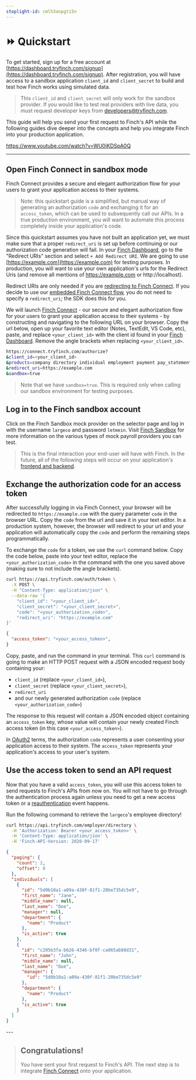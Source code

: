 ```yaml
---
stoplight-id: cmlh3anpgti5n
---
```

# ⏩ Quickstart

To get started, sign up for a free account at [https://dashboard.tryfinch.com/signup](https://dashboard.tryfinch.com/signup). After registration, you will have access to a sandbox application `client_id` and `client_secret` to build and test how Finch works using simulated data.

<!-- theme: info -->
> This `client_id` and `client_secret` will only work for the sandbox provider. If you would like to test real providers with live data, you must request developer keys from [developers@tryfinch.com](mailto:developers@tryfinch.com).

This guide will help you send your first request to Finch's API while the following guides dive deeper into the concepts and help you integrate Finch into your production application.

https://www.youtube.com/watch?v=WU0iKDSpA0Q

---

## Open Finch Connect in sandbox mode

Finch Connect provides a secure and elegant authorization flow for your users to grant your application access to their systems.

<!-- theme: warning -->
> Note: this quickstart guide is a simplified, but manual way of generating an authorization `code` and exchanging it for an `access_token`, which can be used to subsequently call our APIs. In a true production environment, you will want to automate this process completely inside your application's code.

Since this quickstart assumes you have not built an application yet, we must make sure that a proper `redirect_uri` is set up before continuing or our authorization code generation will fail. In your [Finch Dashboard](https://dashboard.tryfinch.com), go to the "Redirect URIs" section and select `+ Add Redirect URI`. We are going to use [https://example.com](https://example.com) for testing purposes. In production, you will want to use your own application's urls for the Redirect Uris (and remove all mentions of https://example.com or http://localhost).

Redirect URIs are only needed if you are [redirecting to Finch Connect](/docs/Implementation-Guide/Connect/Set-Up-Finch-Connect.md#redirect-to-finch-connect). If you decide to use our [embedded Finch Connect flow](/docs/Implementation-Guide/Connect/Set-Up-Finch-Connect.md#embedded-finch-connect), you do not need to specify a `redirect_uri`; the SDK does this for you.

We will launch [Finch Connect](/docs/Get-Started/Finch-Connect.md) - our secure and elegant authorization flow for your users to grant your application access to their systems - by constructing and navigating to the following URL on your browser. Copy the url below, open up your favorite text editor (Notes, TextEdit, VS Code, etc), paste, and replace `<your_client_id>` with the client id found in your [Finch Dashboard](https://dashboard.tryfinch.com). Remove the angle brackets when replacing `<your_client_id>`.

```bash
https://connect.tryfinch.com/authorize?
&client_id=<your_client_id>
&products=company directory individual employment payment pay_statement
&redirect_uri=https://example.com
&sandbox=true
```

> Note that we have `sandbox=true`. This is required only when calling our sandbox environment for testing purposes.

## Log in to the Finch sandbox account

Click on the Finch Sandbox mock provider on the selector page and log in with the username `largeco` and password `letmein`. Visit [Finch Sandbox](/docs/Implementation-Guide/Test/Finch-Sandbox.md) for more information on the various types of mock payroll providers you can test.

> This is the final interaction your end-user will have with Finch. In the future, all of the following steps will occur on your application's [frontend and backend](/docs/Implementation-Guide/Introduction.md#frontend--backend).

## Exchange the authorization code for an access token

After successfully logging in via Finch Connect, your browser will be redirected to `https://example.com` with the query parameter `code` in the browser URL. Copy the `code` from the url and save it in your text editor. In a production system, however, the browser will redirect to your url and your application will automatically copy the `code` and perform the remaining steps programmatically.

To exchange the `code` for a token, we use the `curl` command below. Copy the code below, paste into your text editor, replace the `<your_authorization_code>` in the command with the one you saved above (making sure to not include the angle brackets).

<!--
type: tab
title: Request
-->
```bash
curl https://api.tryfinch.com/auth/token \
  -X POST \
  -H "Content-Type: application/json" \
  --data-raw '{
    "client_id": "<your_client_id>",
    "client_secret": "<your_client_secret>",
    "code": "<your_authorization_code>",
    "redirect_uri": "https://example.com"
}'
```

<!--
type: tab
title: Response
-->
```json
{
  "access_token": "<your_access_token>",
}
```
</Tabs>

Copy, paste, and run the command in your terminal. This `curl` command is going to make an HTTP POST request with a JSON encoded request body containing your:

- `client_id` (replace `<your_client_id>`),
- `client_secret` (replace `<your_client_secret>`),
- `redirect_uri`
- and our newly generated authorization `code` (replace `<your_authorization_code>`)

The response to this request will contain a JSON encoded object containing an `access_token` key, whose value will contain your newly created Finch access token (in this case `<your_access_token>`).

In [OAuth2](https://oauth.net/2/) terms, the authorization `code` represents a user consenting your application access to their system. The `access_token` represents your application's access to your user's system.

## Use the access token to send an API request

Now that you have a valid `access_token`, you will use this access token to send requests to Finch's APIs from now on. You will not have to go through the authentication process again unless you need to get a new access token or a [reauthentication](/docs/Developer-Resources/Reauthentication.md) event happens.

Run the following command to retrieve the `largeco`'s employee directory!

<!--
type: tab
title: Request
-->
```bash
curl https://api.tryfinch.com/employer/directory \
  -H 'Authorization: Bearer <your_access_token>' \
  -H 'Content-Type: application/json' \
  -H 'Finch-API-Version: 2020-09-17'
```
<!--
type: tab
title: Response
-->
```json
{
  "paging": {
    "count": 2,
    "offset": 0
  },
  "individuals": [
    {
      "id": "5d0b10a1-a09a-430f-81f1-20be735dc5e9",
      "first_name": "Jane",
      "middle_name": null,
      "last_name": "Doe",
      "manager": null,
      "department": {
        "name": "Product"
      },
      "is_active": true
    },
    {
      "id": "c205b3fa-b626-4346-bf0f-ca065ab88d31",
      "first_name": "John",
      "middle_name": null,
      "last_name": "Doe",
      "manager": {
        "id": "5d0b10a1-a09a-430f-81f1-20be735dc5e9"
      },
      "department": {
        "name": "Product"
      },
      "is_active": true
    }
  ]
}
```
</Tabs>
---  

<!-- theme: success -->
> ## Congratulations!
> You have sent your first request to Finch's API. The next step is to integrate [Finch Connect](/docs/Implementation-Guide/Connect/Set-Up-Finch-Connect.md) onto your application.
